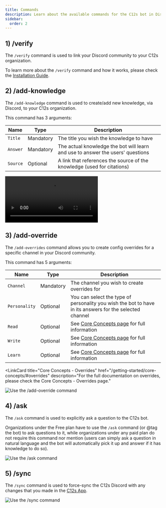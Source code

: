 ```yaml
---
title: Commands
description: Learn about the available commands for the C12s bot in Discord.
sidebar:
  order: 2
---
```




## 1) /verify

The `/verify` command is used to link your Discord community to your C12s organization.

To learn more about the `/verify` command and how it works, please check the [Installation Guide](/platforms/discord/install/).

## 2) /add-knowledge

The `/add-knowledge` command is used to create/add new knowledge, via Discord, to your C12s organization.

This command has 3 arguments:

| Name | Type | Description |
| ---- | ----------- | ----------- |
| `Title` | Mandatory | The title you wish the knowledge to have |
| `Answer` | Mandatory | The actual knowledge the bot will learn and use to answer the users' questions |
| `Source` | Optional | A link that references the source of the knowledge (used for citations) |

<Video
  src={AddKnowledgeVideo}
  title='Adding a Knowledge Entry to the Knowledge Base Via Discord'
  autoPlay
  loop
  controls
/>

## 3) /add-override

The `/add-overrides` command allows you to create config overrides for a specific channel in your Discord community.

This command has 5 arguments:

| Name | Type | Description |
| ---- | ----------- | ----------- |
| `Channel` | Mandatory | The channel you wish to create overrides for |
| `Personality` | Optional | You can select the type of personality you wish the bot to have in its answers for the selected channel |
| `Read` | Optional | See [Core Concepts page](/getting-started/core-concepts/#agent) for full information |
| `Write` | Optional | See [Core Concepts page](/getting-started/core-concepts/#agent) for full information |
| `Learn` | Optional | See [Core Concepts page](/getting-started/core-concepts/#agent) for full information |

<LinkCard
    title="Core Concepts - Overrides"
    href="/getting-started/core-concepts/#overrides"
    description="For the full documentation on overrides, please check the Core Concepts - Overrides page."
>
</LinkCard>

![Use the /add-override command](src/assets/screenshots/platforms/discord/add-override.gif)

## 4) /ask

The `/ask` command is used to explicitly ask a question to the C12s bot.

<Badge text="Note" variant="tip" /> Organizations under the Free plan have to use the `/ask` command (or @tag the bot) to ask questions to it, while organizations under any paid plan do not require this command nor mention (users can simply ask a question in natural language and the bot will automatically pick it up and answer if it has knowledge to do so).

![Use the /ask command](src/assets/screenshots/platforms/discord/ask.gif)

## 5) /sync

The `/sync` command is used to force-sync the C12s Discord with any changes that you made in the [C12s App](https://app.c12s.ai).

![Use the /sync command](src/assets/screenshots/platforms/discord/sync.gif)

